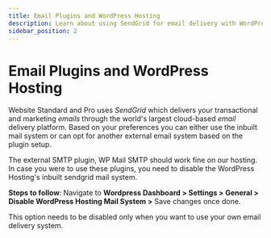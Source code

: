 ```yaml
---
title: Email Plugins and WordPress Hosting
description: Learn about using SendGrid for email delivery with WordPress Hosting and how to set up external email plugins.
sidebar_position: 2
---
```


# Email Plugins and WordPress Hosting

Website Standard and Pro uses *SendGrid* which delivers your transactional and marketing *emails* through the world's largest cloud-based *email* delivery platform. Based on your preferences you can either use the inbuilt mail system or can opt for another external email system based on the plugin setup.

The external SMTP plugin, WP Mail SMTP should work fine on our hosting. In case you were to use these plugins, you need to disable the WordPress Hosting's inbuilt sendgrid mail system.

**Steps to follow**: Navigate to **Wordpress Dashboard > Settings > General > Disable WordPress Hosting Mail System >** Save changes once done.

This option needs to be disabled only when you want to use your own email delivery system.

